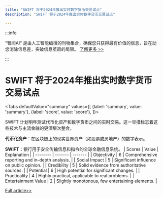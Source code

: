 ```yaml
---
title: "SWIFT 将于2024年推出实时数字货币交易试点"
description: "SWIFT 将于2024年推出实时数字货币交易试点"

---
```



:::info

“智闻AI“ 是由人工智能编撰的刊物集合，确保您只获得最有价值的信息，旨在助您消除信息差，突破信息茧房的局限。  [了解更多 >>](/)

:::

# SWIFT 将于2024年推出实时数字货币交易试点


<Tabs
	defaultValue="summary"
	values={[
	{label: 'summary', value: 'summary'},
	{label: 'score', value: 'score'},
]}>
<TabItem value="summary">


SWIFT 计划明年测试代币化资产和数字货币之间的实时交易。这一举措标志着这些技术与主流金融的更深层次整合。

**代币化资产**：在区块链上的现实世界资产（如股票或房地产）的数字表示。

**SWIFT**：银行用于安全传输信息和指令的全球金融信息系统。
</TabItem>
<TabItem value="score">
	| Scores     | Value   | Explanation |
	| -------- | ------- | ------- |
	| Objectivity  | 6    | Comprehensive reporting and in-depth analysis.    |
	| Social Impact | 5     | Significant influence on public opinion.    |
	| Credibility    | 5    | Solid evidence from authoritative sources.    |
	| Potential    | 6    | High potential for significant changes.    |
	| Practicality    | 4    | Highly practical, applicable to real problems.    |
	| Entertainment Value    | 2    | Slightly monotonous, few entertaining elements.    |
</TabItem>
</Tabs>

[Full article>>](https://readhub.cn/topic/8dOlTwuJf8p)
